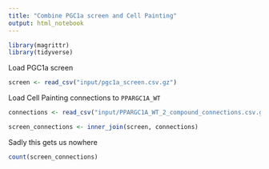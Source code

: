 ```yaml
---
title: "Combine PGC1a screen and Cell Painting"
output: html_notebook
---
```


```r
library(magrittr)
library(tidyverse)
```


Load PGC1a screen

```r
screen <- read_csv("input/pgc1a_screen.csv.gz")
```

Load Cell Painting connections to `PPARGC1A_WT`

```r
connections <- read_csv("input/PPARGC1A_WT_2_compound_connections.csv.gz")
```
```r
screen_connections <- inner_join(screen, connections)
```

Sadly this gets us nowhere

```r
count(screen_connections)
```

